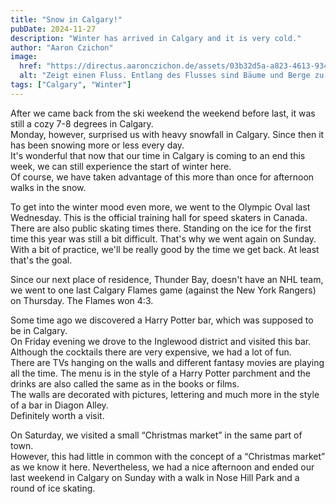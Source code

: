 ```yaml
---
title: "Snow in Calgary!"
pubDate: 2024-11-27
description: "Winter has arrived in Calgary and it is very cold."
author: "Aaron Czichon"
image:
  href: "https://directus.aaronczichon.de/assets/03b32d5a-a823-4613-9342-71406eda4985.jpeg?quality=70&width=1600"
  alt: "Zeigt einen Fluss. Entlang des Flusses sind Bäume und Berge zu sehen."
tags: ["Calgary", "Winter"]
---
```



After we came back from the ski weekend the weekend before last, it was still a cozy 7-8 degrees in Calgary.   
Monday, however, surprised us with heavy snowfall in Calgary. Since then it has been snowing more or less every day.   
It's wonderful that now that our time in Calgary is coming to an end this week, we can still experience the start of winter here.   
Of course, we have taken advantage of this more than once for afternoon walks in the snow.

To get into the winter mood even more, we went to the Olympic Oval last Wednesday. This is the official training hall for speed skaters in Canada. There are also public skating times there. Standing on the ice for the first time this year was still a bit difficult. That's why we went again on Sunday. With a bit of practice, we'll be really good by the time we get back. At least that's the goal.   

Since our next place of residence, Thunder Bay, doesn't have an NHL team, we went to one last Calgary Flames game (against the New York Rangers) on Thursday. The Flames won 4:3.

Some time ago we discovered a Harry Potter bar, which was supposed to be in Calgary.    
On Friday evening we drove to the Inglewood district and visited this bar. Although the cocktails there are very expensive, we had a lot of fun.   
There are TVs hanging on the walls and different fantasy movies are playing all the time. The menu is in the style of a Harry Potter parchment and the drinks are also called the same as in the books or films.   
The walls are decorated with pictures, lettering and much more in the style of a bar in Diagon Alley.   
Definitely worth a visit.

On Saturday, we visited a small “Christmas market” in the same part of town.   
However, this had little in common with the concept of a “Christmas market” as we know it here. Nevertheless, we had a nice afternoon and ended our last weekend in Calgary on Sunday with a walk in Nose Hill Park and a round of ice skating.
